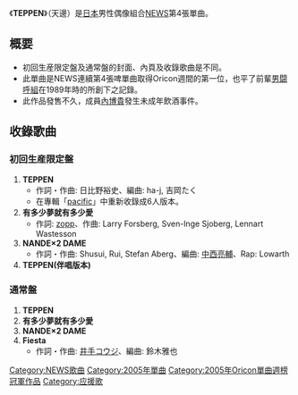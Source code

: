 {{Unreferenced|time=2019-09-17T01:00:30+00:00}}
{{infobox Single
| Name = TEPPEN
| Artist = [[NEWS|NEWS]]
| Released =  2005年7月13日
| Recorded = 2005年
| Genre = [[J-POP|J-POP]]
| Label = [[傑尼斯娛樂|傑尼斯娛樂]]
| Chart position = *Oricon週間第1位
* Oricon 2005年7月第2位
* Oricon 2005年度第34位
| Last single = [[珍惜_(NEWS單曲)|珍惜]] <br/>(2005)
| This single = '''TEPPEN''' <br/>(2005)
| Next single = [[豌豆莢/赤腳的灰姑娘男孩|豌豆莢/赤腳的灰姑娘男孩]] <br/>(2006)
}}

《'''TEPPEN'''》（天邊）是[[日本|日本]]男性偶像組合[[NEWS|NEWS]]第4張單曲。

== 概要 ==
*初回生産限定盤及通常盤的封面、內頁及收錄歌曲是不同。
*此單曲是NEWS連續第4張啤單曲取得Oricon週間的第一位，也平了前輩[[男闘呼組|男闘呼組]]在1989年時的所創下之記錄。
*此作品發售不久，成員[[內博貴|內博貴]]發生未成年飲酒事件。

== 收錄歌曲 ==
=== 初回生産限定盤 ===
# '''TEPPEN'''
#* 作詞・作曲: 日比野裕史、編曲: ha-j, 吉岡たく
#* 在專輯「[[pacific|pacific]]」中重新收錄成6人版本。
# '''有多少夢就有多少愛'''
#* 作詞: [[zopp|zopp]]、作曲: Larry Forsberg, Sven-lnge Sjoberg, Lennart Wastesson
# '''NANDE×2 DAME'''
#* 作詞・作曲: Shusui, Rui, Stefan Aberg、編曲: [[スマイルカンパニー|中西亮輔]]、Rap: Lowarth
# '''TEPPEN(伴唱版本)'''

=== 通常盤 ===
# '''TEPPEN'''
# '''有多少夢就有多少愛'''
# '''NANDE×2 DAME'''
# '''Fiesta'''
#* 作詞・作曲: [[井手コウジ|井手コウジ]]、編曲: 鈴木雅也

{{NEWS组合}}
{{Oricon單曲週榜冠軍 (2005年)|2005年7月25日}}

[[Category:NEWS歌曲|Category:NEWS歌曲]]
[[Category:2005年單曲|Category:2005年單曲]]
[[Category:2005年Oricon單曲週榜冠軍作品|Category:2005年Oricon單曲週榜冠軍作品]]
[[Category:应援歌|Category:应援歌]]
